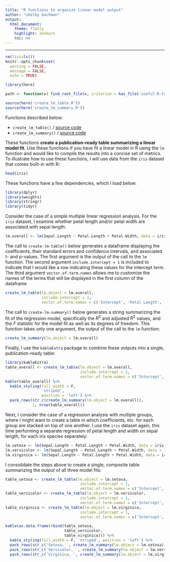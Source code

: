 ```yaml
---
title: "R functions to organize linear model output"
author: "shelby bachman"
output:
  html_document:
    theme: flatly
    highlight: zenburn
    toc: no
---
```

<hr>
```r

rm(list=ls())
knitr::opts_chunk$set(
  warning = FALSE,
  message = FALSE, 
  echo = TRUE)

library(here)

path <- function(x) find_root_file(x, criterion = has_file('useful-R-functions.Rproj'))

source(here('create_lm_table.R'))
source(here('create_lm_summary.R'))

```

Functions described below: 

- `create_lm_table()` / [source code](https://raw.githubusercontent.com/shelbybachman/useful-R-tools/master/create_lm_table.R)
- `create_lm_summary()` / [source code](https://raw.githubusercontent.com/shelbybachman/useful-R-tools/master/create_lm_summary.R)

These functions **create a publication-ready table summarizing a linear model fit**. Use these functions if you have fit a linear model in R using the `lm` function and would like to compile the results into a concise set of metrics. To illustrate how to use these functions, I will use data from the `iris` dataset that comes built-in with R:

```r

head(iris)

```

These functions have a few dependencies, which I load below:

```r

library(dplyr)
library(weights)
library(stringr)
library(tidyr)

```

Consider the case of a simple multiple linear regression analysis. For the `iris` dataset, I examine whether petal length and/or petal width are associated with sepal length:

```r

lm.overall <- lm(Sepal.Length ~ Petal.Length + Petal.Width, data = iris)

```

The call to `create-lm-table()` below generates a dataframe displaying the coefficients, their standard errors and confidence intervals, and associated *t*- and *p*-values. The first argument is the output of the call to the `lm` function. The second argument `include.intercept = 1` is included to indicate that I would like a row indicating these values for the intercept term. The third argument `vector.of.term.names` allows me to customize the names of the terms that will be displayed in the first column of the dataframe

```r

create_lm_table(lm.object = lm.overall, 
                include.intercept = 1, 
                vector.of.term.names = c('Intercept', 'Petal Length', 'Petal Width'))

```

The call to `create-lm-summary()` below generates a string summarizing the fit of the regression model, specifically the $R^2$ and adjusted $R^2$ values, and the *F* statistic for the model fit as well as its degrees of freedom. This function takes only one argument, the output of the call to the `lm` function: 

```r

create_lm_summary(lm.object = lm.overall)

```

Finally, I use the `kableExtra` package to combine these outputs into a single, publication-ready table:

```r

library(kableExtra)
table_overall <- create_lm_table(lm.object = lm.overall, 
                                 include.intercept = 1, 
                                 vector.of.term.names = c('Intercept', 'Petal Length', 'Petal Width'))
kable(table_overall) %>%
  kable_styling(full_width = F,
                'striped',
                position = 'left') %>%
  pack_rows(str_c(create_lm_summary(lm.object = lm.overall)),
            1, nrow(table_overall))

```

Next, I consider the case of a regression analysis with multiple groups, where I might want to create a table in which coefficients, etc. for each group are stacked on top of one another. I use the `iris` dataset again, this time performing a separate regression of petal length and width on sepal length, for each iris species separately:

```r

lm.setosa <- lm(Sepal.Length ~ Petal.Length + Petal.Width, data = iris %>% filter(Species == 'setosa'))
lm.versicolor <- lm(Sepal.Length ~ Petal.Length + Petal.Width, data = iris %>% filter(Species == 'versicolor'))
lm.virginica <- lm(Sepal.Length ~ Petal.Length + Petal.Width, data = iris %>% filter(Species == 'virginica'))

```

I consolidate the steps above to create a single, composite table summarizing the output of all three model fits:

```r

table_setosa <- create_lm_table(lm.object = lm.setosa, 
                                 include.intercept = 1, 
                                 vector.of.term.names = c('Intercept', 'Petal Length', 'Petal Width'))
table_versicolor <- create_lm_table(lm.object = lm.versicolor, 
                                 include.intercept = 1, 
                                 vector.of.term.names = c('Intercept', 'Petal Length', 'Petal Width'))
table_virginica <- create_lm_table(lm.object = lm.virginica, 
                                 include.intercept = 1, 
                                 vector.of.term.names = c('Intercept', 'Petal Length', 'Petal Width'))

kable(as.data.frame(rbind(table_setosa,
                          table_versicolor,
                          table_virginica))) %>%
  kable_styling(full_width = F, 'striped', position = 'left') %>%
  pack_rows(str_c('Setosa, ', create_lm_summary(lm.object = lm.setosa), sep = ''), 1, nrow(table_setosa)) %>%
  pack_rows(str_c('Versicolor, ', create_lm_summary(lm.object = lm.versicolor), sep = ''), nrow(table_setosa)+1, nrow(table_setosa)+nrow(table_versicolor)) %>%
  pack_rows(str_c('Virginica, ', create_lm_summary(lm.object = lm.virginica), sep = ''), nrow(table_setosa)+nrow(table_versicolor)+1, nrow(table_setosa)+nrow(table_versicolor)+nrow(table_virginica))

```